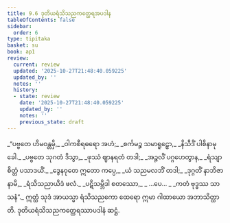 ```yaml
---
title: 9.6 ဒုတိယရံသိသညကတ္ထေရအပဒါန
tableOfContents: false
sidebar:
  order: 6
type: tipitaka
basket: su
book: ap1
review:
  current: review
  updated: '2025-10-27T21:48:40.059225'
  updated_by: ''
  notes: ''
  history:
  - state: review
    date: '2025-10-27T21:48:40.059225'
    updated_by: ''
    notes: ''
    previous_state: draft
---
```



<ReviewStatus review={frontmatter.review} showDetails={true} />

<HypothesisAnnotation frontmatter={frontmatter} />

<DynamicBreadcrumb />

<Division number="35" book="ap1" e="ch" v="20" p="143">

<Paragraph number="1730" type="verses" book="ap1">
_“ပဗ္ဗတေ ဟိမဝန္တမှိ,_  
_ဝါကစီရဓရော အဟံ;_  
_စင်္ကမဉ္စ သမာရူဠှော,_  
_နိသီဒိံ ပါစိနာမုခေါ._  

</Paragraph>

</Division>
<Division number="36" book="ap1" e="ch" v="20" p="143">

<Paragraph number="1731" type="verses" book="ap1">
_ပဗ္ဗတေ သုဂတံ ဒိသွာ,_  
_ဖုဿံ ဈာနရတံ တဒါ;_  
_အဉ္ဇလိံ ပဂ္ဂဟေတွာန,_  
_ရံသျာ စိတ္တံ ပသာဒယိံ._  

</Paragraph>

</Division>
<Division number="37" book="ap1" e="ch" v="20" p="143">

<Paragraph number="1732" type="verses" book="ap1">
_ဒွေနဝုတေ ဣတော ကပ္ပေ,_  
_ယံ သညမလဘိံ တဒါ;_  
_ဒုဂ္ဂတိံ နာဘိဇာနာမိ,_  
_ရံသိသညာယိဒံ ဖလံ._  

</Paragraph>

</Division>
<Division number="38" book="ap1" e="ch" v="20" p="143">

<Paragraph number="1733" type="verses" book="ap1">
_ပဋိသမ္ဘိဒါ စတဿော,_  
_ …ပေ… _  
_ကတံ ဗုဒ္ဓဿ သာသနံ”._  

</Paragraph>

<Paragraph number="1734" book="ap1">
ဣတ္ထံ သုဒံ အာယသ္မာ ရံသိသညကော ထေရော ဣမာ ဂါထာယော အဘာသိတ္ထာတိ.

</Paragraph>
</Division>

<Paragraph number="1735" type="center" book="ap1">
ဒုတိယရံသိသညကတ္ထေရဿာပဒါနံ ဆဋ္ဌံ.
</Paragraph>